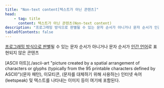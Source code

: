 ```yaml
---
title: "Non-text content[텍스트가 아닌 콘텐츠]"
head:
    - tag: title
      content: 텍스트가 아닌 콘텐츠(Non-text content)
description: "프로그래밍 방식으로 판별될 수 있는 문자 순서가 아니거나 문자 순서가 인간 언어로 표현되지 않은 콘텐츠"
tableOfContents: false
---
```


[프로그래밍 방식으로 판별](./programmatically-determinable "저작자가 제공한 데이터를 소프트웨어가 판별할 수 있도록 구성하여, 보조 기술을 포함한 다양한 사용자 에이전트가 이를 추출하고 여러 방식으로 사용자에게 제공할 수 있도록 한")될 수 있는 문자 순서가 아니거나 문자 순서가 [인간 언어](./human-language-s "인간 간에 의사소통을 하기 위해 (시각적 또는 촉각적 수단을 통해) 말을 하거나 쓰거나 신호를 보내는 언어")로 표현되지 않은 콘텐츠

<Aside title="참고">
[ASCII 아트](./ascii-art "picture created by a spatial arrangement of characters or glyphs (typically from the 95 printable characters defined by ASCII)")(문자 패턴), 이모티콘, (문자를 대체하기 위해 사용하는) 인터넷 속어(leetspeak) 및 텍스트를 나타내는 이미지 등이 여기에 포함된다.
</Aside>